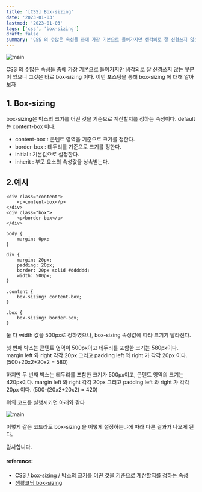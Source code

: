 ```yaml
---
title: '[CSS] Box-sizing'
date: '2023-01-03'
lastmod: '2023-01-03'
tags: ['css', 'box-sizing']
draft: false
summary: 'CSS 의 수많은 속성들 중에 가장 기본으로 들어가지만 생각외로 잘 신경쓰지 않는 부분이 있으니 그것은 바로 box-sizing 이다. 이번 포스팅을 통해 box-sizing 에 대해 알아보자'
---
```


![main](/static/css/cover.png)

CSS 의 수많은 속성들 중에 가장 기본으로 들어가지만 생각외로 잘 신경쓰지 않는 부분이 있으니 그것은 바로 box-sizing 이다. 이번 포스팅을 통해 box-sizing 에 대해 알아보자

## 1. Box-sizing

box-sizing은 박스의 크기를 어떤 것을 기준으로 계산할지를 정하는 속성이다. default 는 content-box 이다.

- content-box : 콘텐트 영역을 기준으로 크기를 정한다.
- border-box : 테두리를 기준으로 크기를 정한다.
- initial : 기본값으로 설정한다.
- inherit : 부모 요소의 속성값을 상속받는다.

## 2.예시

```tsx
<div class="content">
    <p>content-box</p>
</div>
<div class="box">
    <p>border-box</p>
</div>
```

```tsx
body {
    margin: 0px;
}

div {
    margin: 20px;
    padding: 20px;
    border: 20px solid #dddddd;
    width: 500px;
}

.content {
    box-sizing: content-box;
}

.box {
    box-sizing: border-box;
}
```

둘 다 width 값을 500px로 정하였으나, box-sizing 속성값에 따라 크기기 달라진다.

첫 번째 박스는 콘텐트 영역이 500px이고 테두리를 포함한 크기는 580px이다. margin left 와 right 각각 20px 그리고 padding left 와 right 가 각각 20px 이다. (500+20x2+20x2 = 580)

하지만 두 번째 박스는 테두리를 포함한 크기가 500px이고, 콘텐트 영역의 크기는 420px이다. margin left 와 right 각각 20px 그리고 padding left 와 right 가 각각 20px 이다. (500-(20x2+20x2) = 420)

위의 코드를 실행시키면 아래와 같다

![main](/static/css/example.png)

이렇게 같은 코드라도 box-sizing 을 어떻게 설정하는냐에 따라 다른 결과가 나오게 된다.

감사합니다.

#### reference:

- [CSS / box-sizing / 박스의 크기를 어떤 것을 기준으로 계산할지를 정하는 속성](https://www.codingfactory.net/10630)
- [생활코딩 box-sizing](https://opentutorials.org/course/2418/13405)
